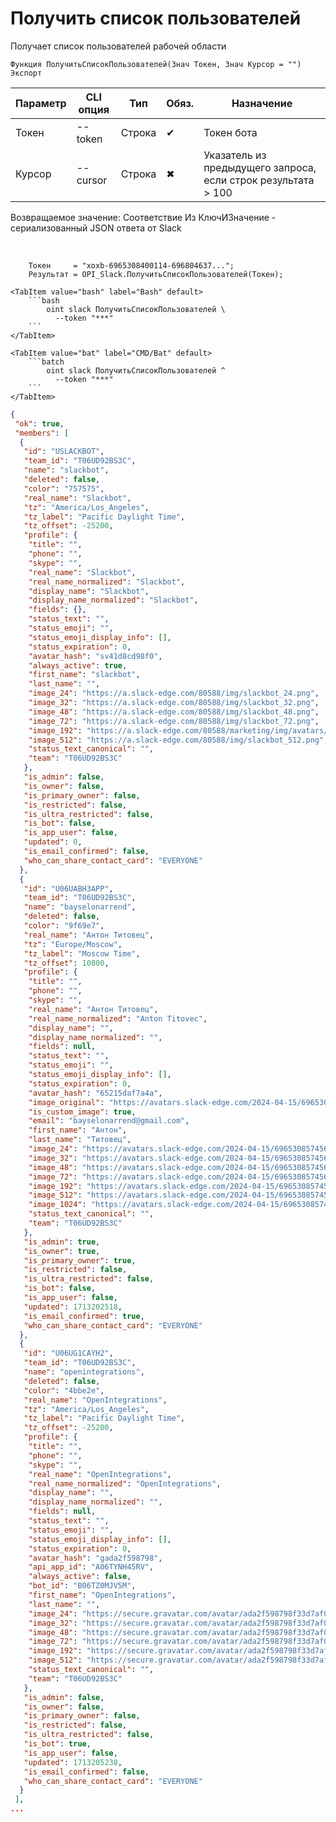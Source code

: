 ﻿---
sidebar_position: 3
---


# Получить список пользователей
 Получает список пользователей рабочей области



`Функция ПолучитьСписокПользователей(Знач Токен, Знач Курсор = "") Экспорт`

  | Параметр | CLI опция | Тип | Обяз. | Назначение |
  |-|-|-|-|-|
  | Токен | --token | Строка | &#x2714; | Токен бота |
  | Курсор | --cursor | Строка | &#x2716; | Указатель из предыдущего запроса, если строк результата > 100 |

  
  Возвращаемое значение:   Соответствие Из КлючИЗначение - сериализованный JSON ответа от Slack

<br/>




```bsl title="Пример кода"
    Токен     = "xoxb-6965308400114-696804637...";
    Результат = OPI_Slack.ПолучитьСписокПользователей(Токен);
```
    

 <Tabs>
  
    <TabItem value="bash" label="Bash" default>
        ```bash
            oint slack ПолучитьСписокПользователей \
              --token "***"
        ```
    </TabItem>
  
    <TabItem value="bat" label="CMD/Bat" default>
        ```batch
            oint slack ПолучитьСписокПользователей ^
              --token "***"
        ```
    </TabItem>
</Tabs>


```json title="Результат"
{
 "ok": true,
 "members": [
  {
   "id": "USLACKBOT",
   "team_id": "T06UD92BS3C",
   "name": "slackbot",
   "deleted": false,
   "color": "757575",
   "real_name": "Slackbot",
   "tz": "America/Los_Angeles",
   "tz_label": "Pacific Daylight Time",
   "tz_offset": -25200,
   "profile": {
    "title": "",
    "phone": "",
    "skype": "",
    "real_name": "Slackbot",
    "real_name_normalized": "Slackbot",
    "display_name": "Slackbot",
    "display_name_normalized": "Slackbot",
    "fields": {},
    "status_text": "",
    "status_emoji": "",
    "status_emoji_display_info": [],
    "status_expiration": 0,
    "avatar_hash": "sv41d8cd98f0",
    "always_active": true,
    "first_name": "slackbot",
    "last_name": "",
    "image_24": "https://a.slack-edge.com/80588/img/slackbot_24.png",
    "image_32": "https://a.slack-edge.com/80588/img/slackbot_32.png",
    "image_48": "https://a.slack-edge.com/80588/img/slackbot_48.png",
    "image_72": "https://a.slack-edge.com/80588/img/slackbot_72.png",
    "image_192": "https://a.slack-edge.com/80588/marketing/img/avatars/slackbot/avatar-slackbot.png",
    "image_512": "https://a.slack-edge.com/80588/img/slackbot_512.png",
    "status_text_canonical": "",
    "team": "T06UD92BS3C"
   },
   "is_admin": false,
   "is_owner": false,
   "is_primary_owner": false,
   "is_restricted": false,
   "is_ultra_restricted": false,
   "is_bot": false,
   "is_app_user": false,
   "updated": 0,
   "is_email_confirmed": false,
   "who_can_share_contact_card": "EVERYONE"
  },
  {
   "id": "U06UABH3APP",
   "team_id": "T06UD92BS3C",
   "name": "bayselonarrend",
   "deleted": false,
   "color": "9f69e7",
   "real_name": "Антон Титовец",
   "tz": "Europe/Moscow",
   "tz_label": "Moscow Time",
   "tz_offset": 10800,
   "profile": {
    "title": "",
    "phone": "",
    "skype": "",
    "real_name": "Антон Титовец",
    "real_name_normalized": "Anton Titovec",
    "display_name": "",
    "display_name_normalized": "",
    "fields": null,
    "status_text": "",
    "status_emoji": "",
    "status_emoji_display_info": [],
    "status_expiration": 0,
    "avatar_hash": "65215daf7a4a",
    "image_original": "https://avatars.slack-edge.com/2024-04-15/6965308574562_65215daf7a4a35eddf9c_original.png",
    "is_custom_image": true,
    "email": "bayselonarrend@gmail.com",
    "first_name": "Антон",
    "last_name": "Титовец",
    "image_24": "https://avatars.slack-edge.com/2024-04-15/6965308574562_65215daf7a4a35eddf9c_24.png",
    "image_32": "https://avatars.slack-edge.com/2024-04-15/6965308574562_65215daf7a4a35eddf9c_32.png",
    "image_48": "https://avatars.slack-edge.com/2024-04-15/6965308574562_65215daf7a4a35eddf9c_48.png",
    "image_72": "https://avatars.slack-edge.com/2024-04-15/6965308574562_65215daf7a4a35eddf9c_72.png",
    "image_192": "https://avatars.slack-edge.com/2024-04-15/6965308574562_65215daf7a4a35eddf9c_192.png",
    "image_512": "https://avatars.slack-edge.com/2024-04-15/6965308574562_65215daf7a4a35eddf9c_512.png",
    "image_1024": "https://avatars.slack-edge.com/2024-04-15/6965308574562_65215daf7a4a35eddf9c_1024.png",
    "status_text_canonical": "",
    "team": "T06UD92BS3C"
   },
   "is_admin": true,
   "is_owner": true,
   "is_primary_owner": true,
   "is_restricted": false,
   "is_ultra_restricted": false,
   "is_bot": false,
   "is_app_user": false,
   "updated": 1713202518,
   "is_email_confirmed": true,
   "who_can_share_contact_card": "EVERYONE"
  },
  {
   "id": "U06UG1CAYH2",
   "team_id": "T06UD92BS3C",
   "name": "openintegrations",
   "deleted": false,
   "color": "4bbe2e",
   "real_name": "OpenIntegrations",
   "tz": "America/Los_Angeles",
   "tz_label": "Pacific Daylight Time",
   "tz_offset": -25200,
   "profile": {
    "title": "",
    "phone": "",
    "skype": "",
    "real_name": "OpenIntegrations",
    "real_name_normalized": "OpenIntegrations",
    "display_name": "",
    "display_name_normalized": "",
    "fields": null,
    "status_text": "",
    "status_emoji": "",
    "status_emoji_display_info": [],
    "status_expiration": 0,
    "avatar_hash": "gada2f598798",
    "api_app_id": "A06TYNH45RV",
    "always_active": false,
    "bot_id": "B06TZ0MJV5M",
    "first_name": "OpenIntegrations",
    "last_name": "",
    "image_24": "https://secure.gravatar.com/avatar/ada2f598798f33d7af084f0c8793a209.jpg?s=24&d=https%3A%2F%2Fa.slack-edge.com%2Fdf10d%2Fimg%2Favatars%2Fava_0007-24.png",
    "image_32": "https://secure.gravatar.com/avatar/ada2f598798f33d7af084f0c8793a209.jpg?s=32&d=https%3A%2F%2Fa.slack-edge.com%2Fdf10d%2Fimg%2Favatars%2Fava_0007-32.png",
    "image_48": "https://secure.gravatar.com/avatar/ada2f598798f33d7af084f0c8793a209.jpg?s=48&d=https%3A%2F%2Fa.slack-edge.com%2Fdf10d%2Fimg%2Favatars%2Fava_0007-48.png",
    "image_72": "https://secure.gravatar.com/avatar/ada2f598798f33d7af084f0c8793a209.jpg?s=72&d=https%3A%2F%2Fa.slack-edge.com%2Fdf10d%2Fimg%2Favatars%2Fava_0007-72.png",
    "image_192": "https://secure.gravatar.com/avatar/ada2f598798f33d7af084f0c8793a209.jpg?s=192&d=https%3A%2F%2Fa.slack-edge.com%2Fdf10d%2Fimg%2Favatars%2Fava_0007-192.png",
    "image_512": "https://secure.gravatar.com/avatar/ada2f598798f33d7af084f0c8793a209.jpg?s=512&d=https%3A%2F%2Fa.slack-edge.com%2Fdf10d%2Fimg%2Favatars%2Fava_0007-512.png",
    "status_text_canonical": "",
    "team": "T06UD92BS3C"
   },
   "is_admin": false,
   "is_owner": false,
   "is_primary_owner": false,
   "is_restricted": false,
   "is_ultra_restricted": false,
   "is_bot": true,
   "is_app_user": false,
   "updated": 1713205238,
   "is_email_confirmed": false,
   "who_can_share_contact_card": "EVERYONE"
  }
 ],
...
```
